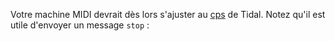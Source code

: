 Votre machine MIDI devrait dès lors s'ajuster au [[cps]] de Tidal. Notez qu'il est utile d'envoyer un message <code>stop</code> :